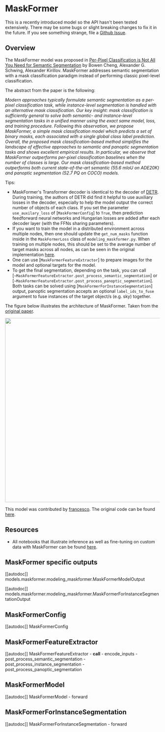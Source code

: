 <!--Copyright 2022 The HuggingFace Team. All rights reserved.

Licensed under the Apache License, Version 2.0 (the "License"); you may not use this file except in compliance with
the License. You may obtain a copy of the License at

http://www.apache.org/licenses/LICENSE-2.0

Unless required by applicable law or agreed to in writing, software distributed under the License is distributed on
an "AS IS" BASIS, WITHOUT WARRANTIES OR CONDITIONS OF ANY KIND, either express or implied. See the License for the
specific language governing permissions and limitations under the License.
-->

# MaskFormer

<Tip>

This is a recently introduced model so the API hasn't been tested extensively. There may be some bugs or slight
breaking changes to fix it in the future. If you see something strange, file a [Github Issue](https://github.com/huggingface/transformers/issues/new?assignees=&labels=&template=bug-report.md&title).

</Tip>

## Overview

The MaskFormer model was proposed in [Per-Pixel Classification is Not All You Need for Semantic Segmentation](https://arxiv.org/abs/2107.06278) by Bowen Cheng, Alexander G. Schwing, Alexander Kirillov. MaskFormer addresses semantic segmentation with a mask classification paradigm instead of performing classic pixel-level classification.

The abstract from the paper is the following:

*Modern approaches typically formulate semantic segmentation as a per-pixel classification task, while instance-level segmentation is handled with an alternative mask classification. Our key insight: mask classification is sufficiently general to solve both semantic- and instance-level segmentation tasks in a unified manner using the exact same model, loss, and training procedure. Following this observation, we propose MaskFormer, a simple mask classification model which predicts a set of binary masks, each associated with a single global class label prediction. Overall, the proposed mask classification-based method simplifies the landscape of effective approaches to semantic and panoptic segmentation tasks and shows excellent empirical results. In particular, we observe that MaskFormer outperforms per-pixel classification baselines when the number of classes is large. Our mask classification-based method outperforms both current state-of-the-art semantic (55.6 mIoU on ADE20K) and panoptic segmentation (52.7 PQ on COCO) models.*

Tips:
-  MaskFormer's Transformer decoder is identical to the decoder of [DETR](detr). During training, the authors of DETR did find it helpful to use auxiliary losses in the decoder, especially to help the model output the correct number of objects of each class. If you set the parameter `use_auxilary_loss` of [`MaskFormerConfig`] to `True`, then prediction feedforward neural networks and Hungarian losses are added after each decoder layer (with the FFNs sharing parameters).
- If you want to train the model in a distributed environment across multiple nodes, then one should update the
  `get_num_masks` function inside in the `MaskFormerLoss` class of `modeling_maskformer.py`. When training on multiple nodes, this should be
  set to the average number of target masks across all nodes, as can be seen in the original implementation [here](https://github.com/facebookresearch/MaskFormer/blob/da3e60d85fdeedcb31476b5edd7d328826ce56cc/mask_former/modeling/criterion.py#L169).
- One can use [`MaskFormerFeatureExtractor`] to prepare images for the model and optional targets for the model.
- To get the final segmentation, depending on the task, you can call [`~MaskFormerFeatureExtractor.post_process_semantic_segmentation`] or [`~MaskFormerFeatureExtractor.post_process_panoptic_segmentation`]. Both tasks can be solved using [`MaskFormerForInstanceSegmentation`] output, panoptic segmentation accepts an optional `label_ids_to_fuse` argument to fuse instances of the target object/s (e.g. sky) together.

The figure below illustrates the architecture of MaskFormer. Taken from the [original paper](https://arxiv.org/abs/2107.06278).

<img width="600" src="https://huggingface.co/datasets/huggingface/documentation-images/resolve/main/maskformer_architecture.png"/>

This model was contributed by [francesco](https://huggingface.co/francesco). The original code can be found [here](https://github.com/facebookresearch/MaskFormer).

## Resources

<PipelineTag pipeline="image-segmentation"/>

- All notebooks that illustrate inference as well as fine-tuning on custom data with MaskFormer can be found [here](https://github.com/NielsRogge/Transformers-Tutorials/tree/master/MaskFormer).

## MaskFormer specific outputs

[[autodoc]] models.maskformer.modeling_maskformer.MaskFormerModelOutput

[[autodoc]] models.maskformer.modeling_maskformer.MaskFormerForInstanceSegmentationOutput

## MaskFormerConfig

[[autodoc]] MaskFormerConfig

## MaskFormerFeatureExtractor

[[autodoc]] MaskFormerFeatureExtractor
    - __call__
    - encode_inputs
    - post_process_semantic_segmentation
    - post_process_instance_segmentation
    - post_process_panoptic_segmentation

## MaskFormerModel

[[autodoc]] MaskFormerModel
    - forward

## MaskFormerForInstanceSegmentation

[[autodoc]] MaskFormerForInstanceSegmentation
    - forward

